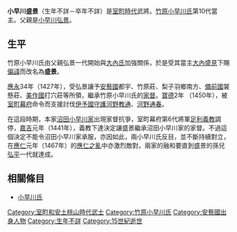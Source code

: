 {{來源|time=2015-09-12T17:35:42+00:00}}
{{擴充|time=2015-09-12T17:35:42+00:00}}
{{日本武士
|名稱= 小早川 盛景
|圖片名稱= 
|圖片大小= 
|圖片說明= 
|時代= [[室町時代|室町時代]]
|出生日期= 不詳
|出生地點= 
|逝世日期= 不詳
|逝世地點= 
|假名= 
|羅馬字= 
|幼名= 
|改名= 
|别名= 安藝太郎四郎、入道陽元
|諡号= 
|神号= 
|戒名= 心宗元公
|洗禮名= 
|墓所= 
|朝廷官位= [[中務少輔|中務少輔]]、[[安藝守|安藝守]]
|幕府職位= 
|主君= [[足利將軍家|足利將軍家]]
|藩= 
|氏族= [[小早川氏|小早川氏]]
|父母= 父：[[小早川弘景_(第九代當主)|小早川弘景 (第九代當主)]]
|養父= 
|養母= 
|兄弟= 弟：[[小早川長菊丸|長菊丸]]
|姐妹= 
|正室= 
|側室= 
|嗣子= '''[[小早川弘景_(第十一代當主)|弘景]]'''、[[小早川又十郎又十郎|小早川又十郎又十郎]]
|嗣女= 
|養子= 
|養女= 
}}
{{japanese|japanese=小早川 盛景|kana=こばやかわ もりかげ|romaji=Kobayakawa Morikage}}
'''小早川盛景'''（生年不詳－卒年不詳）是[[室町時代|室町時代]]武將。[[竹原小早川氏|竹原小早川氏]]第10代當主。父親是[[小早川弘景（初代）|小早川弘景]]。

== 生平 ==
竹原小早川氏由父親弘景一代開始與[[大內氏|大內氏]]加強關係，於是受其當主[[大內盛見|大內盛見]]下賜[[偏諱|偏諱]]而改名為'''盛景'''。

[[應永|應永]]34年（1427年），受弘景讓予[[安藝國|安藝國]]都宇、竹原莊、梨子羽鄉南方、[[備前國|備前國]]裳懸莊、[[美作國|美作國]]打穴莊等所領，繼承竹原小早川氏的[[家督|家督]]。[[寶德|寶德]]2年 （1450年），被[[室町幕府|室町幕府]]命令而支援討伐[[伊予國|伊予國]][[守護|守護]][[河野教通|河野教通]]、[[河野通春|河野通春]]。

在這段時期，本家[[沼田小早川家|沼田小早川家]]出現家督抗爭，室町幕府第6代將軍[[足利義教|足利義教]]調停，[[嘉吉|嘉吉]]元年（1441年），義教下達決定讓盛景繼承沼田小早川家的家督。不過這個決定不能令沼田小早川家承服，亦因如此，兩小早川氏反目，並不斷持續對立，在[[應仁|應仁]]元年（1467年）的[[應仁之亂|應仁之亂]]中亦激烈敵對。兩家的融和要直到盛景的孫兒[[小早川弘平|弘平]]一代就達成。

== 相關條目 ==
*[[小早川氏|小早川氏]]

{{小早川氏歷代當主|竹原小早川氏歷代當主|？－？}}
[[Category:室町和安土桃山時代武士|Category:室町和安土桃山時代武士]]
[[Category:竹原小早川氏|Category:竹原小早川氏]]
[[Category:安藝國出身人物|Category:安藝國出身人物]]
[[Category:生年不詳|Category:生年不詳]]
[[Category:15世紀逝世|Category:15世紀逝世]]